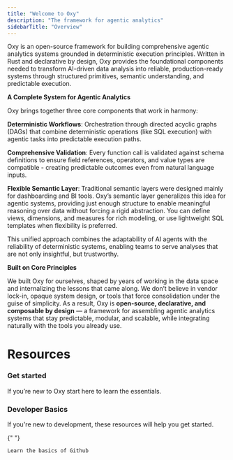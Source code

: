 ```yaml
---
title: "Welcome to Oxy"
description: "The framework for agentic analytics"
sidebarTitle: "Overview"
---
```


Oxy is an open-source framework for building comprehensive agentic analytics systems grounded in deterministic execution principles. Written in Rust and declarative by design, Oxy provides the foundational components needed to transform AI-driven data analysis into reliable, production-ready systems through structured primitives, semantic understanding, and predictable execution.

**A Complete System for Agentic Analytics**

Oxy brings together three core components that work in harmony:

**Deterministic Workflows**: Orchestration through directed acyclic graphs (DAGs) that combine deterministic operations (like SQL execution) with agentic tasks into predictable execution paths.

**Comprehensive Validation**: Every function call is validated against schema definitions to ensure field references, operators, and value types are compatible - creating predictable outcomes even from natural language inputs.

**Flexible Semantic Layer**: Traditional semantic layers were designed mainly for dashboarding and BI tools. Oxy’s semantic layer generalizes this idea for agentic systems, providing just enough structure to enable meaningful reasoning over data without forcing a rigid abstraction. You can define views, dimensions, and measures for rich modeling, or use lightweight SQL templates when flexibility is preferred.

This unified approach combines the adaptability of AI agents with the reliability of deterministic systems, enabling teams to serve analyses that are not only insightful, but trustworthy.

**Built on Core Principles**

We built Oxy for ourselves, shaped by years of working in the data space and internalizing the lessons that came along. We don’t believe in vendor lock-in, opaque system design, or tools that force consolidation under the guise of simplicity. As a result, Oxy is **open-source, declarative, and composable by design** — a framework for assembling agentic analytics systems that stay predictable, modular, and scalable, while integrating naturally with the tools you already use.

# Resources

### Get started

If you’re new to Oxy start here to learn the essentials.

<CardGroup cols={3}>
  <Card title="Quickstart" icon="rocket" href="/quickstart">
    
  </Card>
  <Card title="Basic Oxy commands" icon="command" href="/reference/oxy-commands">
    
  </Card>
</CardGroup>

### Developer Basics

If you're new to development, these resources will help you get started.

<CardGroup cols={3}>
  <Card title="CLI Shortcuts" icon="keyboard" href="/reference/cli-shortcuts">
    
  </Card>
  <Card title="Github Basics" icon="github" href="/basics/github">
    {" "}

    Learn the basics of Github
  </Card>
</CardGroup>